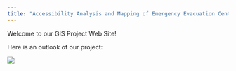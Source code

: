```yaml
---
title: "Accessibility Analysis and Mapping of Emergency Evacuation Centres and Medical Services"
---
```


Welcome to our GIS Project Web Site!

Here is an outlook of our project:

![](Images/GIS Poster 1 (converted).jpg){fig-align="center"}
